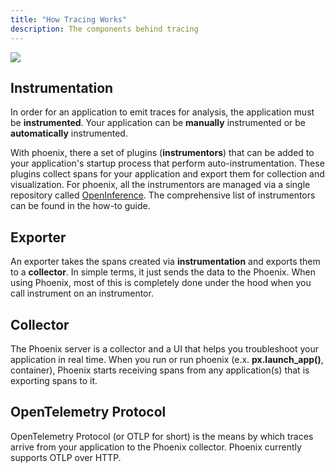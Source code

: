 ```yaml
---
title: "How Tracing Works"
description: The components behind tracing
---
```


<Frame caption="The phoenix server is collector of traces over OTLP">
  <img src="https://storage.googleapis.com/arize-phoenix-assets/assets/images/phoenix-docs-images/deef2289-image.jpeg" />
</Frame>

## Instrumentation

In order for an application to emit traces for analysis, the application must be **instrumented**. Your application can be **manually** instrumented or be **automatically** instrumented.

With phoenix, there a set of plugins (**instrumentors**) that can be added to your application's startup process that perform auto-instrumentation. These plugins collect spans for your application and export them for collection and visualization. For phoenix, all the instrumentors are managed via a single repository called [OpenInference](https://github.com/Arize-ai/openinference). The comprehensive list of instrumentors can be found in the how-to guide.

## Exporter

An exporter takes the spans created via **instrumentation** and exports them to a **collector**. In simple terms, it just sends the data to the Phoenix. When using Phoenix, most of this is completely done under the hood when you call instrument on an instrumentor.

## Collector

The Phoenix server is a collector and a UI that helps you troubleshoot your application in real time. When you run or run phoenix (e.x. **px.launch\_app()**, container), Phoenix starts receiving spans from any application(s) that is exporting spans to it.

## OpenTelemetry Protocol

OpenTelemetry Protocol (or OTLP for short) is the means by which traces arrive from your application to the Phoenix collector. Phoenix currently supports OTLP over HTTP.